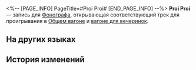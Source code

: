 <%-- [PAGE_INFO]
PageTitle=#Proi Proi#
[END_PAGE_INFO] --%>
{{Предмет Инфобокс
|id          = 210401
|Изображение = Предмет Proi Proi.png
|Тип         = Запись
|Инвентарь   = Ценные предметы
|Редкость    = 3
|Эффект      = 
|Описание    = Запись, которую можно воспроизвести на фонографе экспресса. Это может быть случайное приобретение или подарок от кого-то другого. Когда играет музыка, всплывают самые разные воспоминания: улыбки, встречи, прикосновения и волнение битвы. Может быть, поэтому, даже несмотря на стремительный прогресс общества, люди всё ещё собирают записи.<br />Текущая запись содержит трек Proi Proi.
}}
{{Описание|''О стоглазая птица, почему ты в страхе, почему ты в гневе? Ради чего ты взмываешь ввысь, ради чего бросаешься вниз?''}}
'''Proi Proi''' — запись для [[Фонограф]]а, открывающая соответствующий трек для проигрывания в [[Общий вагон|Общем вагоне]] и [[Вагон для вечеринок|вагоне для вечеринок]].

==На других языках==
{{На других языках
|en   = ''Proi Proi''
|zhs  = 《拂晓》
|zht  = 《拂曉》
|ja   = 『払暁』
|ko   = ≪동트기 전≫
|es   = Al despuntar el día
|fr   = ''Proi Proi''
|ru   = Proi Proi
|th   = "Proi Proi"
|vi   = "Bình Minh"
|de   = „Proi Proi“
|id   = "Proi Proi"
|pt   = "Crepúsculo Matutino"
}}

==История изменений==
{{История изменений|3.5}}